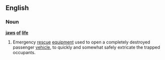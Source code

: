 ==English==

===Noun===
'''[[jaws]] [[of]] [[life]]'''

# {{pluralia tantum}} Emergency [[rescue]] [[equipment]] used to open a completely destroyed passenger [[vehicle]], to quickly and somewhat safely extricate the trapped occupants.